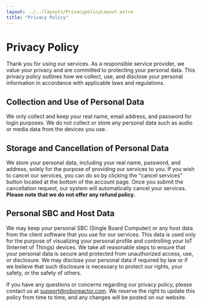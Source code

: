 ```yaml
---
layout: ../../layouts/PrivacypolicyLayout.astro
title: "Privacy Policy"
---
```


# Privacy Policy

Thank you for using our services. As a responsible service provider, we value your privacy and are committed to protecting your personal data. This privacy policy outlines how we collect, use, and disclose your personal information in accordance with applicable laws and regulations.

## Collection and Use of Personal Data

We only collect and keep your real name, email address, and password for login purposes. We do not collect or store any personal data such as audio or media data from the devices you use.

## Storage and Cancellation of Personal Data

We store your personal data, including your real name, password, and address, solely for the purpose of providing our services to you. If you wish to cancel our services, you can do so by clicking the "cancel services" button located at the bottom of the account page. Once you submit the cancellation request, our system will automatically cancel your services. **Please note that we do not offer any refund policy.**

## Personal SBC and Host Data

We may keep your personal SBC (Single Board Computer) or any host data from the client software that you use for our services. This data is used only for the purpose of visualizing your personal profile and controlling your IoT (Internet of Things) devices. We take all reasonable steps to ensure that your personal data is secure and protected from unauthorized access, use, or disclosure. We may disclose your personal data if required by law or if we believe that such disclosure is necessary to protect our rights, your safety, or the safety of others.

If you have any questions or concerns regarding our privacy policy, please contact us at support@roboreactor.com. We reserve the right to update this policy from time to time, and any changes will be posted on our website.

